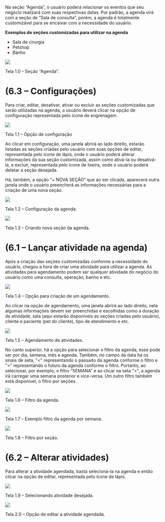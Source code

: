 Na seção “Agenda”, o usuário poderá relacionar os eventos que seu negócio realizará com suas respectivas datas. Por padrão, a agenda virá com a seção de “Sala de consulta”, porém, a agenda é totalmente customizável para se encaixar com a necessidade do usuário.

**Exemplos de seções customizadas para utilizar na agenda**

- Sala de cirurgia
- Petshop
- Banho

<img src="/5togx4u2ymuqjznvrdhz5jwhqc5qvbkbmq-onhocmn_svnkcxtc4f5vwrrypsltrao8khnbfz2s2huinoehltqxm8zvgewycfhstprvukbcch2r6d2f2schif8gvj5j3rgjbtollfdqkkqrazotsrq.webp" />

Tela 1.0 – Seção “Agenda”.

<h1>(6.3 – Configurações)</h1>

Para criar, editar, desativar, ativar ou excluir as seções customizadas que serão utilizadas na agenda, o usuário deverá clicar na opção de configuração representada pelo ícone de engrenagem.

<img src="/zrzbpajkqovdk6wsokmnpcx61cyvqlwgxqmc4vxpdn0oowegw1p-t63plg0kacgm_fyxmnxlpidx_vzbutp9bmwi116tc6xjgugayibhppu9vfktmg-rviygpc9ph9h7wrr9lmmi_k87wviorhsb5a.webp" />

Tela 1.1 – Opção de configuração

Ao clicar em configuração, uma janela abrirá ao lado direito, estarão listadas as seções criadas pelo usuário com suas opções de editar, representada pelo ícone de lápis, onde o usuário poderá alterar informações da sua seção customizada, assim como ativá-la ou desativá-la, e excluir, representada pelo ícone de lixeira, onde o usuário poderá deletar a seção desejada.

Há, também, a opção “+ NOVA SEÇÃO” que ao ser clicada, aparecerá outra janela onde o usuário preencherá as informações necessárias para a criação de uma nova seção.

<img src="/lqcaydzyajchufjmxxkjwgxmz-dzvnoelexxjvcynrf-8jcxilzsndvbfczo7xxnoj2fxn3ksnrh1_xfghhmwk9pydahymmapzmfabage2ali5l-x3ed3m3bngxjsztqd5t5rxs1g056cq7nokmyrq.webp" />

Tela 1.2 – Configuração da agenda.

<img src="/lgiuaasq0q_cory_7a9pdi01kho_4tmkbix-rk7hxnmkpisprhrnfsqlwe44o4oamzt_qwezope3wc-h0lpzya16gukgkk7kagw5ojfehtcqhpiq2vb0vbgnnnda8c-xrhideox3mfwkdioxrsh0ka.webp" />

Tela 1.3 – Criando nova seção da agenda.

<h1>(6.1 – Lançar atividade na agenda)</h1>

Após a criação das seções customizadas conforme a necessidade do usuário, chegou a hora de criar uma atividade para utilizar a agenda. As atividades para agendamento podem ser qualquer atividade do negócio do usuário como uma consulta, operação, banho e etc.

<img src="/c6mnocbrbeovbasddbhleoqbgbbf_twaelcf2bxzokenzfvp-kmmrvc-aaep7ir7qxiaf_76-5wmiorei29epf0el1_6xt-7gpnba9bml5wehcjt2pj3hnlivwcuaue-vlagdsgfw0ar42ozgntq7q.webp" />

Tela 1.4 – Opção para criação de um agendamento.

Ao clicar na opção de agendamento, uma janela abrirá ao lado direito, nela algumas informações devem ser preenchidas e escolhidas como a duração da atividade, sala (aqui estarão disponíveis as seções criadas pelo usuário), cliente e paciente (pet do cliente), tipo de atendimento e etc.

<img src="/6tcadlidkhypofybmspqxdmovkwicmsmz2krsdz7s9rbracjxe7x9yzqpzrffnyfel-52tfnocarrttebg8ieueupmzblgrxqjm4r2xojkoys0-k40aylujq8xe4uhxi0o5fd0xyt5i6xn6je4qzga.webp" />

Tela 1.5 – Agendamento de atividades.

No canto superior, há a opção para selecionar o filtro da agenda, esse pode ser por dia, semana, mês e agenda. Também, no campo da data há os sinais de seta, "<" representando o passado da agenda conforme o filtro e ">" representando o futuro da agenda conforme o filtro. Portanto, ao selecionar, por exemplo, o filtro “SEMANA” e ao clicar na seta ">", a agenda irá carregar uma semana posterior e vice-versa. Um outro filtro também está disponível, o filtro por seções.

<img src="/zp1gpvwnki1lkvzxa6rlkaoklabbmem1fxf1cys6ynrvgljx5316nfwwgras08khtlopky_ynmkgdjdgemm8zwgjcyj-1tjs5w6924pf2tn3xswj-lm9ngmnk0-w0n3ckaixhltpqq8jqrybs4gd4w.webp" />

Tela 1.6 – Filtro da agenda.

<img src="/muzzuazdacct2nhh_u4gdnwuweqesojskn3-dfnvr420l5rbrdfrsbzxxqz2xvmrkks9i5mqswbxepuv3hoyijxcpp4nk857v2i8y2eqkgblf-_byvnedxcnk9a15qdxr-4t6dudyeysnfaqeheyyg.webp" />

Tela 1.7 – Exemplo filtro da agenda por semana.

<img src="/i8sogyalsdhhfgm7pdf0xpbpnwoexqnkzyj7kdbz-rxwkpktry5bhyeckz8d1lq4k5yuqc-vtvx4imxjfdg8mmnzfk5yreycjywintdsdzyt0rd21hgeym8xitqhfzbyqimmvz1kzge-ixklwkmsqw.webp" />

Tela 1.8 – Filtro por seção.

<h1>(6.2 – Alterar atividades)</h1>

Para alterar a atividade agendada, basta selecioná-la na agenda e então clicar na opção de editar, representada pelo ícone de lápis.

<img src="/iacpn_keeqgzu3yuiuv6rcseapo1ic-ze2fgzdap6oin7s3lddj36euxjotnamnvku7k6khg2iedf_nutc-hcsmluioqmj3jivipfpcyakslxk0qof-fx2o7dp5csna8hshfwavtkb8u5-hg9-xe.webp" />

Tela 1.9 – Selecionando atividade desejada.

<img src="/_remfnv5plnjnl8d7veefniqefbdvjl6lh6eamabfvcjrhn3fehtm7u2f613ae2lnfyhibkbh__xp5r1xxorre_v8y2svhhi2pkk-klr_etvbbsvqis126sop3k4iesq6redbs4dmuv7v7qdz9jo.webp" />

Tela 2.0 – Opção de editar a atividade agendada.
